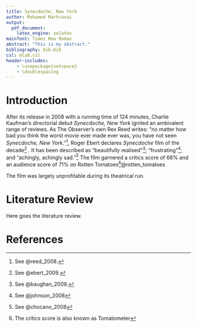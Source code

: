 ```yaml
---
title: Synecdoche, New York
author: Mohamed Marhraoui
output:
  pdf_document:
    latex_engine: xelatex
mainfont: Times New Roman
abstract: "This is my abstract."
bibliography: bib.bib
csl: mla8.csl
header-includes:
    - \usepackage{setspace}
    - \doublespacing
---
```


# Introduction

After its release in 2008 with a running time of 124 minutes, Charlie Kaufman's directorial debut _Synecdoche, New York_ ignited an ambivalent range of reviews. As The Observer's own Rex Reed writes: "no matter how bad you think the worst movie ever made ever was, you have not seen _Synecdoche, New York_."^[See @reed_2008.], Roger Ebert declares _Synecdoche_ film of the decade^[See @ebert_2009.] . It has been described as "beautifully realised"^[See @baughan_2009.]; "frustrating"^[See @johnson_2008]; and "achingly, achingly sad."^[See @chocano_2008] The film garnered a critics score of 68% and an audience score of 71% on Rotten Tomatoes^[The critics score is also known as Tomatometer]@rotten_tomatoes


The film was largely unprofitable during its theatrical run.


# Literature Review

Here goes the literature review.

\pagebreak

# References
